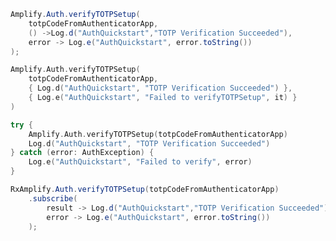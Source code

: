<BlockSwitcher>
<Block name="Java">

```java
Amplify.Auth.verifyTOTPSetup(
    totpCodeFromAuthenticatorApp,
    () ->Log.d("AuthQuickstart","TOTP Verification Succeeded"),
    error -> Log.e("AuthQuickstart", error.toString())
);
```

</Block>
<Block name="Kotlin - Callbacks">

```kotlin
Amplify.Auth.verifyTOTPSetup(
    totpCodeFromAuthenticatorApp,
    { Log.d("AuthQuickstart", "TOTP Verification Succeeded") },
    { Log.e("AuthQuickstart", "Failed to verifyTOTPSetup", it) }
)
```

</Block>
<Block name="Kotlin - Coroutines">

```kotlin
try {
    Amplify.Auth.verifyTOTPSetup(totpCodeFromAuthenticatorApp)
    Log.d("AuthQuickstart", "TOTP Verification Succeeded")
} catch (error: AuthException) {
    Log.e("AuthQuickstart", "Failed to verify", error)
}
```

</Block>
<Block name="RxJava">

```java
RxAmplify.Auth.verifyTOTPSetup(totpCodeFromAuthenticatorApp)
    .subscribe(
        result -> Log.d("AuthQuickstart","TOTP Verification Succeeded"),
        error -> Log.e("AuthQuickstart", error.toString())
    );
```

</Block>
</BlockSwitcher>
